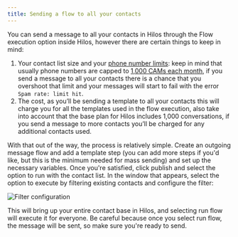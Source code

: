 ```yaml
---
title: Sending a flow to all your contacts
---
```


You can send a message to all your contacts in Hilos through the Flow execution option inside Hilos, however there are certain things to keep in mind:

1. Your contact list size and your [phone number limits](/docs/user/whatsapp-guides/messaging-limits): keep in mind that usually phone numbers are capped to [1,000 CAMs each month](/docs/user/whatsapp-guides/wa-pricing), if you send a message to all your contacts there is a chance that you overshoot that limit and your messages will start to fail with the error `Spam rate: limit hit`.
2. The cost, as you’ll be sending a template to all your contacts this will charge you for all the templates used in the flow execution, also take into account that the base plan for Hilos includes 1,000 conversations, if you send a message to more contacts you’ll be charged for any additional contacts used.

With that out of the way, the process is relatively simple. Create an outgoing message flow and add a template step (you can add more steps if you'd like, but this is the minimum needed for mass sending) and set up the necessary variables. Once you're satisfied, click publish and select the option to run with the contact list. In the window that appears, select the option to execute by filtering existing contacts and configure the filter:

![Filter configuration](https://hilos-media.s3.us-east-2.amazonaws.com/mintlify/advanced/flows/send-to-all-contacts/all-contacts-filter.png)

This will bring up your entire contact base in Hilos, and selecting run flow will execute it for everyone. Be careful because once you select run flow, the message will be sent, so make sure you're ready to send.
